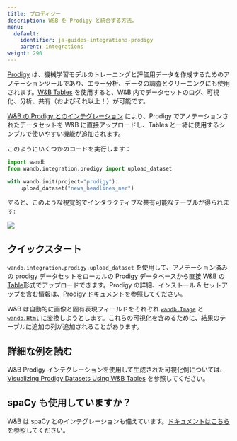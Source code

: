 ```yaml
---
title: プロディジー
description: W&B を Prodigy と統合する方法。
menu:
  default:
    identifier: ja-guides-integrations-prodigy
    parent: integrations
weight: 290
---
```


[Prodigy](https://prodi.gy/) は、機械学習モデルのトレーニングと評価用データを作成するためのアノテーションツールであり、エラー分析、データの調査とクリーニングにも使用されます。[W&B Tables](/ja/guides/models/tables/tables-walkthrough) を使用すると、W&B 内でデータセットのログ、可視化、分析、共有（およびそれ以上！）が可能です。

[W&B の Prodigy とのインテグレーション](https://github.com/wandb/wandb/blob/master/wandb/integration/prodigy/prodigy.py) により、Prodigy でアノテーションされたデータセットを W&B に直接アップロードし、Tables と一緒に使用するシンプルで使いやすい機能が追加されます。

このようにいくつかのコードを実行します：

```python
import wandb
from wandb.integration.prodigy import upload_dataset

with wandb.init(project="prodigy"):
    upload_dataset("news_headlines_ner")
```

すると、このような視覚的でインタラクティブな共有可能なテーブルが得られます:

<Frame>
    <img src="/images/integrations/prodigy_interactive_visual.png"  />
</Frame>

## クイックスタート

`wandb.integration.prodigy.upload_dataset` を使用して、アノテーション済みの prodigy データセットをローカルの Prodigy データベースから直接 W&B の [Table](/ja/ref/python/data-types/table)形式でアップロードできます。Prodigy の詳細、インストール & セットアップを含む情報は、[Prodigy ドキュメント](https://prodi.gy/docs/)を参照してください。

W&B は自動的に画像と固有表現フィールドをそれぞれ [`wandb.Image`](/ja/ref/python/data-types/image) と [`wandb.Html`](/ja/ref/python/data-types/html) に変換しようとします。これらの可視化を含めるために、結果のテーブルに追加の列が追加されることがあります。

## 詳細な例を読む

W&B Prodigy インテグレーションを使用して生成された可視化例については、[Visualizing Prodigy Datasets Using W&B Tables](https://wandb.ai/kshen/prodigy/reports/Visualizing-Prodigy-Datasets-Using-W-B-Tables--Vmlldzo5NDE2MTc) を参照してください。

## spaCy も使用していますか？

W&B は spaCy とのインテグレーションも備えています。[ドキュメントはこちら](/ja/guides/integrations/spacy)を参照してください。